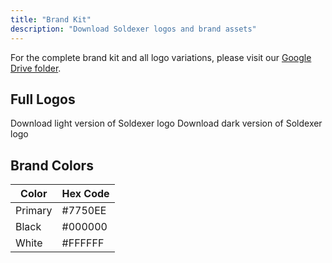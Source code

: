 ```yaml
---
title: "Brand Kit"
description: "Download Soldexer logos and brand assets"
---
```


For the complete brand kit and all logo variations, please visit our [Google Drive folder](https://drive.google.com/drive/folders/1XqF3n6Jly5_VxqB-xRPxku4-3mCOjsSL?usp=sharing).

## Full Logos

<CardGroup>
  <Card
    title="Light Logo"
    icon="download"
    href="https://drive.google.com/file/d/18bKIfMV3ZQrNn5C4ga1deBEpXaJE0sTD/view?usp=sharing"
  >
    Download light version of Soldexer logo
  </Card>
  <Card
    title="Dark Logo"
    icon="download"
    href="https://drive.google.com/file/d/1DFuaLqJ7cR1t1AaNXizuO73CIjOdM4VZ/view?usp=drive_link"
  >
    Download dark version of Soldexer logo
  </Card>
</CardGroup>

## Brand Colors

| Color   | Hex Code |
| ------- | -------- |
| Primary | #7750EE  |
| Black   | #000000  |
| White   | #FFFFFF  |
